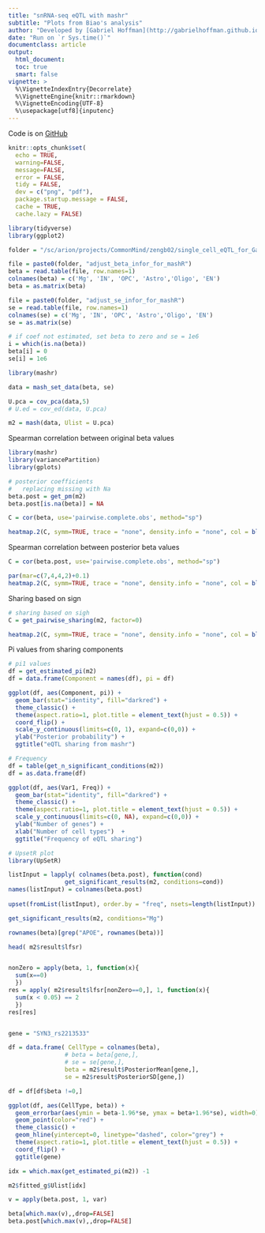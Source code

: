 ```yaml
---
title: "snRNA-seq eQTL with mashr"
subtitle: "Plots from Biao's analysis"
author: "Developed by [Gabriel Hoffman](http://gabrielhoffman.github.io/)"
date: "Run on `r Sys.time()`"
documentclass: article
output: 
  html_document:
  toc: true
  smart: false
vignette: >
  %\VignetteIndexEntry{Decorrelate}
  %\VignetteEngine{knitr::rmarkdown}
  %\VignetteEncoding{UTF-8}
  %\usepackage[utf8]{inputenc}
---
```



<!--- 

cd /sc/arion/projects/CommonMind/hoffman/NPS-AD/work/nps_ad/eqtl/
ml python git
git pull
# rm -rf analysis_freeze1_cache/ analysis_freeze1_files
R --vanilla

system("git pull"); rmarkdown::render("mashr2.Rmd");


# https://hoffmg01.u.hpc.mssm.edu/nps_ad/eqtl/mashr2.html
--->


Code is on [GitHub](https://github.com/GabrielHoffman/nps_ad/blob/master/eqtl/mashr.Rmd)

```r
knitr::opts_chunk$set(
  echo = TRUE,
  warning=FALSE,
  message=FALSE,
  error = FALSE,
  tidy = FALSE,
  dev = c("png", "pdf"),
  package.startup.message = FALSE,
  cache = TRUE,
  cache.lazy = FALSE)
```


```r
library(tidyverse)
library(ggplot2)

folder = "/sc/arion/projects/CommonMind/zengb02/single_cell_eQTL_for_Gabriel_12292022/eQTL_detection/cis-eQTL_detection/analysis/prepare_for_mashR/data_for_Gabriel_mashR/"

file = paste0(folder, "adjust_beta_infor_for_mashR")
beta = read.table(file, row.names=1)
colnames(beta) = c('Mg', 'IN', 'OPC', 'Astro','Oligo', 'EN')
beta = as.matrix(beta)

file = paste0(folder, "adjust_se_infor_for_mashR")
se = read.table(file, row.names=1)
colnames(se) = c('Mg', 'IN', 'OPC', 'Astro','Oligo', 'EN')
se = as.matrix(se)

# if coef not estimated, set beta to zero and se = 1e6
i = which(is.na(beta))
beta[i] = 0
se[i] = 1e6
```

```r
library(mashr)

data = mash_set_data(beta, se)

U.pca = cov_pca(data,5)
# U.ed = cov_ed(data, U.pca)

m2 = mash(data, Ulist = U.pca)
```



Spearman correlation between original beta values
```r
library(mashr)
library(variancePartition)
library(gplots)

# posterior coefficients
#   replacing missing with Na
beta.post = get_pm(m2)
beta.post[is.na(beta)] = NA

C = cor(beta, use='pairwise.complete.obs', method="sp")

heatmap.2(C, symm=TRUE, trace = "none", density.info = "none", col = bluered(100), symbreaks=TRUE, cellnote=round(C, 2), notecol="black", main="Original", key.xlab="Correlation", key.title='', keysize=1, cexRow=1, cexCol=1, margins=c(12,8))
```

Spearman correlation between posterior beta values
```r
C = cor(beta.post, use='pairwise.complete.obs', method="sp")

par(mar=c(7,4,4,2)+0.1) 
heatmap.2(C, symm=TRUE, trace = "none", density.info = "none", col = bluered(100), symbreaks=TRUE, cellnote=round(C, 2), notecol="black", main="mashr", key.xlab="Correlation", key.title='', keysize=1, cexRow=1, cexCol=1, margins=c(12,8))
```
 



Sharing based on sign
```r
# sharing based on sigh
C = get_pairwise_sharing(m2, factor=0)

heatmap.2(C, symm=TRUE, trace = "none", density.info = "none", col = bluered(100), symbreaks=TRUE, cellnote=round(C, 2), notecol="black", main="Sign sharing", key.xlab="Correlation", key.title='', keysize=1, cexRow=1, cexCol=1, margins=c(12,8))
```

Pi values from sharing components
```r
# pi1 values
df = get_estimated_pi(m2)
df = data.frame(Component = names(df), pi = df)

ggplot(df, aes(Component, pi)) + 
  geom_bar(stat="identity", fill="darkred") + 
  theme_classic() +
  theme(aspect.ratio=1, plot.title = element_text(hjust = 0.5)) +
  coord_flip() +
  scale_y_continuous(limits=c(0, 1), expand=c(0,0)) +
  ylab("Posterior probability") +
  ggtitle("eQTL sharing from mashr")
```

```r
# Frequency
df = table(get_n_significant_conditions(m2))
df = as.data.frame(df)

ggplot(df, aes(Var1, Freq)) + 
  geom_bar(stat="identity", fill="darkred") + 
  theme_classic() +
  theme(aspect.ratio=1, plot.title = element_text(hjust = 0.5)) +
  scale_y_continuous(limits=c(0, NA), expand=c(0,0)) +
  ylab("Number of genes") +
  xlab("Number of cell types")  +
  ggtitle("Frequency of eQTL sharing")
```

```r
# UpsetR plot
library(UpSetR)

listInput = lapply( colnames(beta.post), function(cond)
                get_significant_results(m2, conditions=cond))
names(listInput) = colnames(beta.post)
   
upset(fromList(listInput), order.by = "freq", nsets=length(listInput))
```


```r
get_significant_results(m2, conditions="Mg")

rownames(beta)[grep("APOE", rownames(beta))]

head( m2$result$lfsr)


nonZero = apply(beta, 1, function(x){
  sum(x==0)
  })
res = apply( m2$result$lfsr[nonZero==0,], 1, function(x){
  sum(x < 0.05) == 2
  })
res[res]


gene = "SYN3_rs2213533"

df = data.frame( CellType = colnames(beta), 
                # beta = beta[gene,], 
                # se = se[gene,],
                beta = m2$result$PosteriorMean[gene,],
                se = m2$result$PosteriorSD[gene,])

df = df[df$beta !=0,]

ggplot(df, aes(CellType, beta)) +
  geom_errorbar(aes(ymin = beta-1.96*se, ymax = beta+1.96*se), width=0) + 
  geom_point(color="red") +
  theme_classic() +
  geom_hline(yintercept=0, linetype="dashed", color="grey") +
  theme(aspect.ratio=1, plot.title = element_text(hjust = 0.5)) +
  coord_flip() +
  ggtitle(gene)
```







```r
idx = which.max(get_estimated_pi(m2)) -1

m2$fitted_g$Ulist[idx]

v = apply(beta.post, 1, var)

beta[which.max(v),,drop=FALSE]
beta.post[which.max(v),,drop=FALSE]
```








